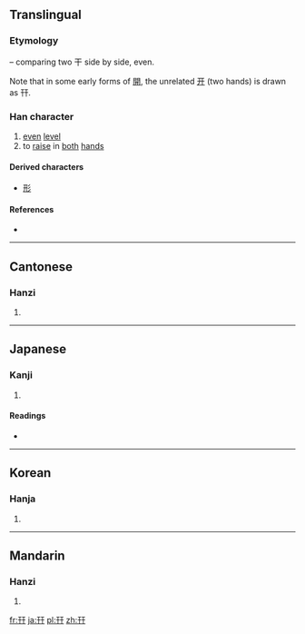 {{also|开|井|幷}}
==Translingual==

===Etymology===
{{Han compound|干|干|ls=i}} – comparing two 干 side by side, even.

Note that in some early forms of [[開]], the unrelated [[开]] (two hands) is drawn as 幵.

===Han character===
{{Han char|rn=51|rad=干|as=03|sn=6|four=1044<sub>0</sub>|canj=一十一十 (MJMJ)|ids=⿰[[干]]干}}

# [[even]] [[level]]
# to [[raise]] in [[both]] [[hand]]s

====Derived characters====
* [[形]] <!-- See etymology. -->

====References====
* {{Han ref|kx=0340.030|dkj=09169|dj=0649.010|hdz=10408.020|uh=5E75|ud=24181|bh=C9DB|bd=51675}}

----

==Cantonese==

===Hanzi===
{{yue-hanzi|jyut=|y=gin1}}

# {{defn|lang=yue|sort=干03}}

----

==Japanese==

===Kanji===
{{ja-kanji|grade=|rs=干03}}

# {{defn|lang=ja|sort=干03}}

====Readings====
* {{ja-readings|on=[[けん]] (ken)|kun=[[たいらか]] (tairaka)}}

----

==Korean==

===Hanja===
{{ko-hanja|hangeul=견|eumhun=|rv=gyeon|mr=kyŏn|y=kyen}}

# {{defn|lang=ko|sort=干03}}

----

==Mandarin==

===Hanzi===
{{cmn-hanzi|pin=[[qiān]] ([[qian1]])|wg=ch'ien<sup>1</sup>}}

# {{defn|lang=cmn|sort=干03}}

[[fr:幵]]
[[ja:幵]]
[[pl:幵]]
[[zh:幵]]